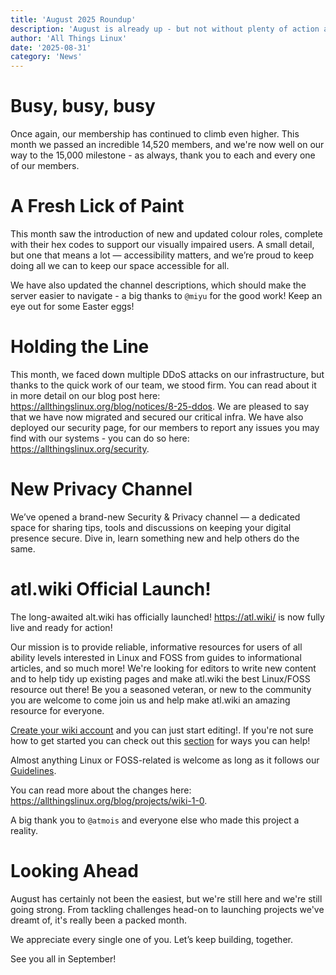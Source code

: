 ```yaml
---
title: 'August 2025 Roundup'
description: 'August is already up - but not without plenty of action along the way!'
author: 'All Things Linux'
date: '2025-08-31'
category: 'News'
---
```



# Busy, busy, busy 

Once again, our membership has continued to climb even higher. This month we passed an incredible 14,520 members, and we're now well on our way to the 15,000 milestone - as always, thank you to each and every one of our members.  

# A Fresh Lick of Paint

This month saw the introduction of new and updated colour roles, complete with their hex codes to support our visually impaired users. A small detail, but one that means a lot — accessibility matters, and we’re proud to keep doing all we can to keep our space accessible for all. 

We have also updated the channel descriptions, which should make the server easier to navigate - a big thanks to `@miyu` for the good work! Keep an eye out for some Easter eggs! 

# Holding the Line

This month, we faced down multiple DDoS attacks on our infrastructure, but thanks to the quick work of our team, we stood firm. You can read about it in more detail on our blog post here: https://allthingslinux.org/blog/notices/8-25-ddos. We are pleased to say that we have now migrated and secured our critical infra. We have also deployed our security page, for our members to report any issues you may find with our systems - you can do so here: https://allthingslinux.org/security.  

# New Privacy Channel 

We’ve opened a brand-new Security & Privacy channel — a dedicated space for sharing tips, tools and discussions on keeping your digital presence secure. Dive in, learn something new and help others do the same.

# atl.wiki Official Launch! 

The long-awaited alt.wiki has officially launched! <https://atl.wiki/> is now fully live and ready for action!

Our mission is to provide reliable, informative resources for users of all ability levels interested in Linux and FOSS from guides to informational articles, and so much more! We're looking for editors to write new content and to help tidy up existing pages and make atl.wiki the best Linux/FOSS resource out there! Be you a seasoned veteran, or new to the community you are welcome to come join us and help make atl.wiki an amazing resource for everyone.

[Create your wiki account](<https://atl.wiki/Special:CreateAccount>) and you can just start editing!. If you're not sure how to get started you can check out this [section](<https://atl.wiki/ATL:Contributing#How_YOU_can_Help_the_Wiki>) for ways you can help! 

Almost anything Linux or FOSS-related is welcome as long as it follows our [Guidelines](<https://atl.wiki/ATL:Guidelines>).

You can read more about the changes here: <https://allthingslinux.org/blog/projects/wiki-1-0>.

A big thank you to `@atmois` and everyone else who made this project a reality.


# Looking Ahead

August has certainly not been the easiest, but we're still here and we're still going strong. From tackling challenges head-on to launching projects we've dreamt of, it's really been a packed month.

We appreciate every single one of you. Let’s keep building, together.

See you all in September!
